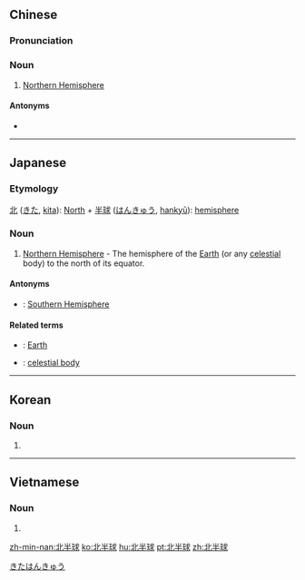 ==Chinese==
{{zh-forms|type=12}}

===Pronunciation===
{{zh-pron
|m=běibànqiú
|c=bak1 bun3 kau4
|mn=pak-pòaⁿ-kiû
|cat=n
}}

===Noun===
{{zh-noun}}

# [[Northern Hemisphere]]

====Antonyms====
* {{zh-l|南半球}}

----

==Japanese==
{{ja-kanjitab|きた|はん|きゅう}}

===Etymology===
[[北]] ([[きた]], [[kita]]): [[North]] + [[半球]] ([[はんきゅう]], [[hankyū]]): [[hemisphere]]

===Noun===
{{ja-noun|きたはんきゅう}}

# [[Northern Hemisphere]] - The hemisphere of the [[Earth]] (or any [[celestial]] body) to the north of its equator.

====Antonyms====
* {{ja-r|南半球|みなみはんきゅう}}: [[Southern Hemisphere]]

====Related terms====
* {{ja-r|地球|ちきゅう|caps=y}}: [[Earth]]
* {{ja-r|天体|てんたい}}: [[celestial body]]

[[Category:ja:Place names|きたはんきゅう]]

----

==Korean==
{{ko-hanjatab}}

===Noun===
{{ko-noun|rv=bukban-gu|hangeul=북반구}}

# {{hanja form of|북반구|Northern Hemisphere}}

----

==Vietnamese==
{{vi-hantutab}}

===Noun===
{{vi-hantu}}

# {{han tu form of|bắc bán cầu|Northern Hemisphere}}

[[zh-min-nan:北半球]]
[[ko:北半球]]
[[hu:北半球]]
[[pt:北半球]]
[[zh:北半球]]